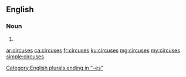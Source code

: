 ==English==

===Noun===
{{head|en|noun plural form}}

# {{plural of|circus|lang=en}}

[[Category:English plurals ending in "-es"]]

[[ar:circuses]]
[[ca:circuses]]
[[fr:circuses]]
[[ku:circuses]]
[[mg:circuses]]
[[my:circuses]]
[[simple:circuses]]